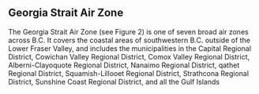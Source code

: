 ## Georgia Strait Air Zone

The Georgia Strait Air Zone (see Figure 2) is one of seven broad air zones across B.C. It covers the coastal areas of southwestern B.C. outside of the Lower Fraser Valley, and includes the municipalities in the Capital Regional District, Cowichan Valley Regional District, Comox Valley Regional District, Alberni-Clayoquote Regional District, Nanaimo Regional District, qathet Regional District, Squamish-Lillooet Regional District, Strathcona Regional District, Sunshine Coast Regional District, and all the Gulf Islands
